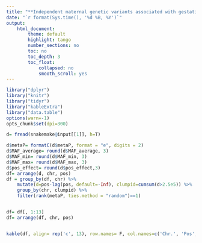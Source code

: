 ```yaml
---
title: "**Independent maternal genetic variants associated with gestational duration.**"
date: "`r format(Sys.time(), '%d %B, %Y')`"
output:
    html_document:
        theme: default
        highlight: tango
        number_sections: no
        toc: no
        toc_depth: 3
        toc_float:
            collapsed: no
            smooth_scroll: yes
---
```


```r
library("dplyr")
library("knitr")
library("tidyr")
library("kableExtra")
library("data.table")
options(warn=-1)
opts_chunk$set(dpi=300)
```

```r

d= fread(snakemake@input[[1]], h=T)

d$metaP= formatC(d$metaP, format = "e", digits = 2)
d$MAF_average= round(d$MAF_average, 3)
d$MAF_min= round(d$MAF_min, 3)
d$MAF_max= round(d$MAF_max, 3)
d$pos_effect= round(d$pos_effect,3)
df= arrange(d, chr, pos)
df = group_by(df, chr) %>%
	mutate(d=pos-lag(pos, default=-Inf), clumpid=cumsum(d>2.5e5)) %>%
	group_by(chr, clumpid) %>%
	filter(rank(metaP, ties.method = "random")==1)


df= df[, 1:13]
df= arrange(df, chr, pos)


kable(df, align= rep('c', 13), row.names= F, col.names=c('Chr.', 'Pos', 'rsid', 'P-value', 'N cohorts', 'Effect allele', 'Prob. positive effect', 'MAF (average)', 'MAF (min)', 'MAF (max)', 'VEP Consequence', 'VEP Gene', 'eQTL'), caption = "Summary of all genetic variants.", booktabs = T) %>% kable_styling(latex_options= c('striped', 'scale_down')) %>% column_spec(1:3, bold = T, color = "black", background = "white") %>% footnote(general_title= '', general= c('Independent variants withi 250 Kb', 'MAF weighted average using sqrt(sample size)', 'VEP Consequence depicts most likely consequence to the VEP gene according to Variant Effect Predictor', 'eQTL from relevant tissues in GTEx v8, Lifted Over to hg19.'), threeparttable= T)
```
